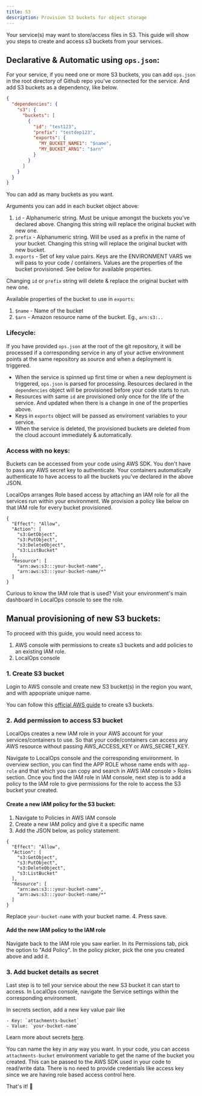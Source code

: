 ```yaml
---
title: S3
description: Provision S3 buckets for object storage
---
```


Your service(s) may want to store/access files in S3. This guide will show you steps to create and access s3 buckets
from your services.

## Declarative & Automatic using `ops.json`:

For your service, if you need one or more S3 buckets, you can add `ops.json` in the root directory of Github repo you've
connected for the service. And add S3 buckets as a dependency, like below.

```json
{
  "dependencies": {
    "s3": {
      "buckets": [
        {
          "id": "test123",
          "prefix": "testdep123",
          "exports": {
            "MY_BUCKET_NAME1": "$name",
            "MY_BUCKET_ARN1": "$arn"
          }
        }
      ]
    }
  }
}
```

You can add as many buckets as you want.

Arguments you can add in each bucket object above:

1. `id` - Alphanumeric string. Must be unique amongst the buckets you've declared above. Changing this string will
   replace the original bucket with new one.
2. `prefix` - Alphanumeric string. Will be used as a prefix in the name of your bucket. Changing this string will
   replace the original bucket with new bucket.
3. `exports` - Set of key value pairs. Keys are the ENVIRONMENT VARS we will pass to your code / containers. Values are
   the properties of the bucket provisioned. See below for available properties.

<Warning>Changing `id` or `prefix` string will delete & replace the original bucket with new one.</Warning>

Available properties of the bucket to use in `exports`:

1. `$name` - Name of the bucket
2. `$arn` - Amazon resource name of the bucket. Eg., `arn:s3:..`

### Lifecycle:

If you have provided `ops.json` at the root of the git repository, it will be processed if a corresponding service in
any of your active environment points at the same repository as source and when a deployment is triggered.

- When the service is spinned up first time or when a new deployment is triggered, `ops.json` is parsed for processing.
  Resources declared in the `dependencies` object will be provisioned before your code starts to run.
- Resources with same `id` are provisioned only once for the life of the service. And updated when there is a change in
  one of the properties above.
- Keys in `exports` object will be passed as enviroment variables to your service.
- When the service is deleted, the provisioned buckets are deleted from the cloud account immediately & automatically.

### Access with no keys:

Buckets can be accessed from your code using AWS SDK. You don't have to pass any AWS secret key to authenticate. Your
containers automatically authenticate to have access to all the buckets you've declared in the above JSON.

LocalOps arranges Role based access by attaching an IAM role for all the services run within your environment. We
provision a policy like below on that IAM role for every bucket provisioned.

```
{
  "Effect": "Allow",
  "Action": [
    "s3:GetObject",
    "s3:PutObject",
    "s3:DeleteObject",
    "s3:ListBucket"
  ],
  "Resource": [
    "arn:aws:s3:::your-bucket-name",
    "arn:aws:s3:::your-bucket-name/*"
  ]
}
```

Curious to know the IAM role that is used? Visit your environment's main dashboard in LocalOps console to see the role.

## Manual provisioning of new S3 buckets:

To proceed with this guide, you would need access to:

1. AWS console with permissions to create s3 buckets and add policies to an existing IAM role.
2. LocalOps console

### 1. Create S3 bucket

Login to AWS console and create new S3 bucket(s) in the region you want, and with appopriate unique name.

You can follow this
[official AWS guide](https://docs.aws.amazon.com/AmazonS3/latest/userguide/GetStartedWithS3.html#creating-bucket) to
create s3 buckets.

### 2. Add permission to access S3 bucket

LocalOps creates a new IAM role in your AWS account for your services/containers to use. So that your code/containers
can access any AWS resource without passing AWS_ACCESS_KEY or AWS_SECRET_KEY.

Navigate to LocalOps console and the corresponding environment. In overview section, you can find the APP ROLE whose
name ends with `app-role` and that which you can copy and search in AWS IAM console > Roles section. Once you find the
IAM role in IAM console, next step is to add a policy to the IAM role to give permissions for the role to access the S3
bucket your created.

#### Create a new IAM policy for the S3 bucket:

1. Navigate to Policies in AWS IAM console
2. Create a new IAM policy and give it a specific name
3. Add the JSON below, as policy statement:

```
{
  "Effect": "Allow",
  "Action": [
    "s3:GetObject",
    "s3:PutObject",
    "s3:DeleteObject",
    "s3:ListBucket"
  ],
  "Resource": [
    "arn:aws:s3:::your-bucket-name",
    "arn:aws:s3:::your-bucket-name/*"
  ]
}
```

Replace `your-bucket-name` with your bucket name. 4. Press save.

#### Add the new IAM policy to the IAM role

Navigate back to the IAM role you saw earlier. In its Permissions tab, pick the option to "Add Policy". In the policy
picker, pick the one you created above and add it.

### 3. Add bucket details as secret

Last step is to tell your service about the new S3 bucket it can start to access. In LocalOps console, navigate the
Service settings within the corresponding environment.

In secrets section, add a new key value pair like

```
- Key: `attachments-bucket`
- Value: `your-bucket-name`
```

Learn more about secrets [here](/environment/services/secrets).

You can name the key in any way you want. In your code, you can access `attachments-bucket` environment variable to get
the name of the bucket you created. This can be passed to the AWS SDK used in your code to read/write data. There is no
need to provide credentials like access key since we are having role based access control here.

That's it! 🎉
